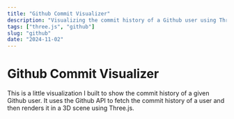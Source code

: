 ```yaml
---
title: "Github Commit Visualizer"
description: "Visualizing the commit history of a Github user using Three.js"
tags: ["three.js", "github"]
slug: "github"
date: "2024-11-02"
---
```


# Github Commit Visualizer

This is a little visualization I built to show the commit history of a given Github user. It uses the Github API to fetch the commit history of a user and then renders it in a 3D scene using Three.js.


<div className="w-full h-96 rounded-lg shadow-lg bg-slate-100 overflow-hidden">
  <Scene client:load />
</div>
